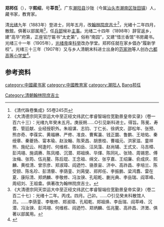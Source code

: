 '''郑邦任'''（{{bd|1850年||1926年|catIdx=Zheng鄭邦任}}），字'''熙绍'''，号'''莘吾'''<ref>《清代硃卷集成》55卷245页</ref>。广东[[潮阳县|潮阳县]]沙陇（今属[[汕头市|汕头市]][[潮南区|潮南区]][[陇田镇|陇田镇]]）人，藏书家，教育家。

清[[光绪|光绪]]九年（1883年）登进士，同年五月，改[[翰林院|翰林院]][[庶吉士|庶吉士]]<ref>《大清德宗同天崇运大中至正经文纬武仁孝睿智端俭宽勤景皇帝实录》（卷一百六十三）：光绪九年癸未五月。庚辰朔……○引见新科进士。得旨。陈冕、寿耆、管廷献、业经授职外。朱祖谋、志钧、丁仁长、徐炳文、邵松年、张预、熊亦奇、李葆实、黄福楙、严修、准良、曹寯瀛、钱正圜、鲁鹏、王培佑、秦绶章、秦夔扬、甯本瑜、赵汝翰、陈荣昌、胡景桂、曹福元、洪家滋、童祥熊、施纪云、柯逢时、何维栋、陈如岳、汪凤藻、赵尚辅、王式文、马吉樟、彭鸿翊、施调赓、陈凤楼、沉潜、郑祖焕、华煇、陈同礼、张琦、周锡恩、傅汝梅、张筠、伍兆鳌、陈后琨、王念祖、绵文、张亨嘉、王绍廉、俞成庆、熙麟、黄桂清、曾宗彦、郑淑璋、阎迺竹、骆景宙、济中、高祚昌、李培兰、陈受颐、陈名珍、彭清藜、李荫銮、刘昺燮、郑邦任、李振鹏、梁鸿翥、雷在夏、康际清、郑炳麟、李敬修、冯汝骙、孔昭乾、蒯光典、李岳瑞、阎萃峰、周绍刘、王祖畬。俱著改为翰林院庶吉士。</ref>，光緒十二年四月，散館，俱著以部属用<ref>《大清德宗同天崇运大中至正经文纬武仁孝睿智端俭宽勤景皇帝实录》（卷二百二十七）：光绪十二年。丙戌。四月。己卯。……○引见癸未科散馆人员。……李荫銮、李敬修、郑淑璋、孔昭乾、郑祖焕、李岳瑞、阎萃峰、沉潜、冯汝骙、彭鸿翊、何维栋、阎迺竹、郑炳麟、伍兆鳌、高祚昌、济澂、俱著以部属用。</ref>，任[[兵部|兵部]]候补[[主事|主事]]。光绪二十四年（1898年）辞官返乡，建“高华”府第，正座官厅匾书“太史第”，俗称“南园”，又建“惜兰香馆”书房藏书。光绪三十一年（1905年），[[光绪帝|光绪帝]]废[[科举|科举]]改办学堂。郑邦任就在家乡倡办“履新学校”。光绪三十三年（1907年）又与乡人清朝末科进士出身的[[范家驹|范家驹]]等人创办[[六都高等小学堂|六都高等小学堂]]<ref>{{cite web| language=zh-cn| publisher=汕头市潮南区文联网| title=清末翰林郑邦任| url=http://www.chaozhinan.com/culture/601.html| author=郑钟固| date=2007-12-11| accessdate=2010-06-25}}{{dead link|date=2018年4月 |bot=InternetArchiveBot |fix-attempted=yes }}</ref>。

==参考资料==
{{reflist|2}}
{{光緒九年癸未科殿試金榜}}
{{DEFAULTSORT:Zheng鄭邦任}}
[[Category:清朝翰林院庶吉士|Category:清朝翰林院庶吉士]]
[[category:中國藏书家|category:中國藏书家]]
[[category:中國教育家|category:中國教育家]]
[[category:潮阳人|category:潮阳人]]
[[category:鄭姓|Bang邦任]]